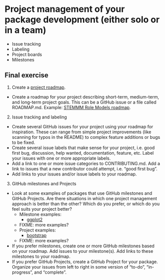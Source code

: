 # Project management of your package development (either solo or in a team) {#project-management}

- Issue tracking
- Labeling
- Project boards
- Milestones



## Final exercise

<!-- NOTE: Preferably something linked to working towards completing the project assignments, maybe to be used as a milestone? -->

1. Create a [project roadmap](https://mozilla.github.io/open-leadership-training-series/articles/opening-your-project/start-your-project-roadmap/). 
- Create a roadmap for your project describing short-term, medium-term, and long-term project goals. This can be a GitHub issue or a file called ROADMAP.md. Example: [STEMMM Role Models roadmap](https://github.com/KirstieJane/STEMMRoleModels/issues/1).

2. Issue tracking and labeling 
- Create several GitHub issues for your project using your roadmap for inspiration. These can range from simple project improvements (like scanning for typos in the README) to complex feature additions or bugs to be fixed. 
- Create several issue labels that make sense for your project, i.e. good first bug, discussion, help wanted, documentation, feature, etc. Label your issues with one or more appropriate labels.
- Add a link to one or more issue categories to CONTRIBUTING.md. Add a link to issues that a new contributor could attempt, i.e. "good first bug".
- Add links to your issues and/or issue labels to your roadmap.

3. GitHub milestones and Projects
- Look at some examples of packages that use GitHub milestones and GitHub Projects. Are there situations in which one project management approach is better than the other? Which do you prefer, or which do you feel suits your project better?
    - Milestone examples:
        - [ggplot2](https://github.com/tidyverse/ggplot2/milestones)
	- FIXME: more examples?
    - Project examples:
        - [bootstrap](https://github.com/twbs/bootstrap/projects)
	- FIXME: more examples?
- If you prefer milestones, create one or more GitHub milestones based on your roadmap.
Add issues to your milestone(s). Add links to these milestones to your roadmap.
- If you prefer GitHub Projects, create a GitHub Project for your package.
Organize your issues from left to right in some version of "to-do", "in-progress", and "complete".

